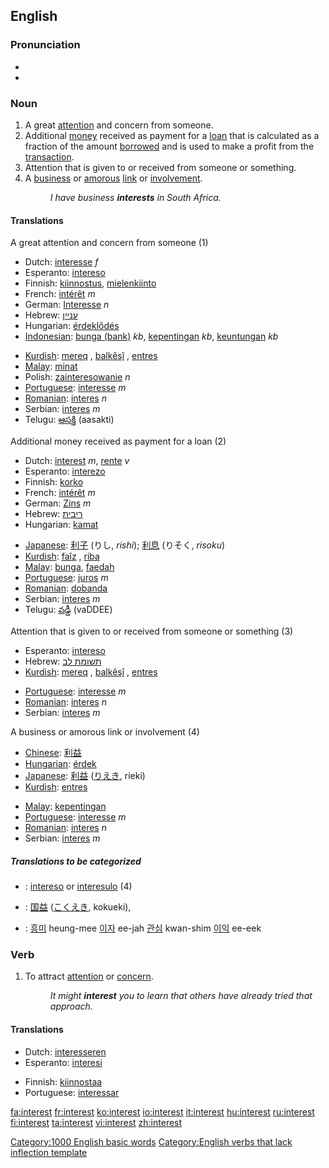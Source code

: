 ==English==

{{rank|story|deep|meet|472|interest|brother|I've|longer}}

===Pronunciation===
*{{IPA|/ˈɪntəɹəst/}}
*{{audio|en-us-interest.ogg|Audio (US)}}

===Noun===
{{en-noun}}

# A great [[attention]] and concern from someone.
# Additional [[money]] received as payment for a [[loan]] that is calculated as a fraction of the amount [[borrow]]ed and is used to make a profit from the [[transaction]].
# Attention that is given to or received from someone or something.
# A [[business]] or [[amorous]] [[link]] or [[involvement]].
#:''I have business '''interests''' in South Africa.''

====Translations====
;A great attention and concern from someone (1)
{{top}}
*Dutch: [[interesse]] ''f''
*Esperanto: [[intereso]]
*Finnish: [[kiinnostus]], [[mielenkiinto]]
*French: [[intérêt]] ''m''
*German: [[Interesse]] ''n''
*Hebrew: [[עניין]] {{m}}
*Hungarian: [[érdeklődés]]
*[[Indonesian]]: [[bunga (bank)]] ''kb'', [[penting|kepentingan]] ''kb'', [[keuntungan]] ''kb''
{{mid}}
*[[Kurdish]]: [[mereq]] {{f}}, [[balkêşî]] {{f}}, [[entres]] {{f}}
*[[Malay]]: [[minat]]
*Polish: [[zainteresowanie]] ''n''
*[[Portuguese]]: [[interesse]] ''m''
*[[Romanian]]: [[interes]] ''n''
*Serbian: [[interes]] ''m''
*Telugu: [[ఆసక్తి]] (aasakti)
{{bottom}}

;Additional money received as payment for a loan (2)
{{top}}
*Dutch: [[interest]] ''m'', [[rente]] ''v''
*Esperanto: [[interezo]]
*Finnish: [[korko]]
*French: [[intérêt]] ''m''
*German: [[Zins]] ''m''
*Hebrew: [[ריבית]] {{f}}
*Hungarian: [[kamat]]
{{mid}}
*[[Japanese]]: [[利子]] (りし, ''rishi''); [[利息]] (りそく, ''risoku'')
*[[Kurdish]]: [[faîz]] {{f}}, [[riba]] {{f}}
*[[Malay]]: [[bunga]], [[faedah]]
*[[Portuguese]]: [[juros]] ''m''
*[[Romanian]]: [[dobanda]]
*Serbian: [[interes]] ''m''
*Telugu: [[వడ్డీ]] (vaDDEE)
{{bottom}}

;Attention that is given to or received from someone or something (3)
{{top}}
*Esperanto: [[intereso]]
*Hebrew: [[תשומת לב]] {{f}}
*[[Kurdish]]: [[mereq]] {{f}}, [[balkêşî]] {{f}}, [[entres]] {{f}}
{{mid}}
*[[Portuguese]]: [[interesse]] ''m''
*[[Romanian]]: [[interes]] ''n''
*Serbian: [[interes]] ''m''
{{bottom}}

;A business or amorous link or involvement (4)
{{top}}
*[[Chinese]]: [[利益]]
*[[Hungarian]]: [[érdek]]
*[[Japanese]]: [[利益]] ([[りえき]], rieki)
*[[Kurdish]]: [[entres]] {{f}}
{{mid}}
*[[Malay]]: [[kepentingan]]
*[[Portuguese]]: [[interesse]] ''m''
*[[Romanian]]: [[interes]] ''n''
*Serbian: [[interes]] ''m''

{{bottom}}

=====Translations to be categorized=====
{{checktrans}}
{{top}}
*{{ttbc|Esperanto}}: [[intereso]] or [[interesulo]] (4)
*{{ttbc|Japanese}}: [[国益]] ([[こくえき]], kokueki), 
{{mid}}
*{{ttbc|Korean}}: [[흥미]] heung-mee [[이자]] ee-jah  [[관심]] kwan-shim [[이익]] ee-eek
{{bottom}}

===Verb===
{{en-verb}}

# To attract [[attention]] or [[concern]].
#:''It might '''interest''' you to learn that others have already tried that approach.''

====Translations====
{{top}}
*Dutch: [[interesseren]]
*Esperanto: [[interesi]]
{{mid}}
*Finnish: [[kiinnostaa]]
*Portuguese: [[interessar]]
{{bottom}}

[[Category:1000 English basic words]]
[[Category:English verbs that lack inflection template]]

[[fa:interest]]
[[fr:interest]]
[[ko:interest]]
[[io:interest]]
[[it:interest]]
[[hu:interest]]
[[ru:interest]]
[[fi:interest]]
[[ta:interest]]
[[vi:interest]]
[[zh:interest]]